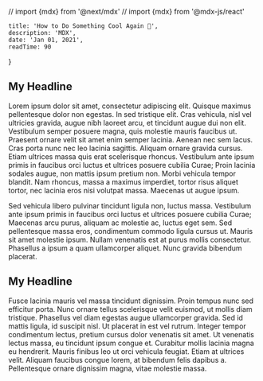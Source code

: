 // import {mdx} from '@next/mdx'
// import {mdx} from '@mdx-js/react'

    title: 'How to Do Something Cool Again 🤪',
    description: 'MDX',
    date: 'Jan 01, 2021',
    readTime: 90
}


## My Headline

Lorem ipsum dolor sit amet, consectetur adipiscing elit. Quisque maximus pellentesque dolor non egestas. In sed tristique elit. Cras vehicula, nisl vel ultricies gravida, augue nibh laoreet arcu, et tincidunt augue dui non elit. Vestibulum semper posuere magna, quis molestie mauris faucibus ut. Praesent ornare velit sit amet enim semper lacinia. Aenean nec sem lacus. Cras porta nunc nec leo lacinia sagittis. Aliquam ornare gravida cursus. Etiam ultrices massa quis erat scelerisque rhoncus. Vestibulum ante ipsum primis in faucibus orci luctus et ultrices posuere cubilia Curae; Proin lacinia sodales augue, non mattis ipsum pretium non. Morbi vehicula tempor blandit. Nam rhoncus, massa a maximus imperdiet, tortor risus aliquet tortor, nec lacinia eros nisi volutpat massa. Maecenas ut augue ipsum.

Sed vehicula libero pulvinar
tincidunt ligula non, luctus massa. Vestibulum ante ipsum primis in faucibus orci luctus et ultrices posuere cubilia Curae; Maecenas arcu purus, aliquam ac molestie ac, luctus eget sem. Sed pellentesque massa eros, condimentum commodo ligula cursus ut. Mauris sit amet molestie ipsum. Nullam venenatis est at purus mollis consectetur. Phasellus a ipsum a quam ullamcorper aliquet. Nunc gravida bibendum placerat.

## My Headline

Fusce lacinia mauris vel massa tincidunt dignissim. Proin tempus nunc sed efficitur porta. Nunc ornare tellus scelerisque velit euismod, ut mollis diam tristique. Phasellus vel diam egestas augue ullamcorper gravida. Sed id mattis ligula, id suscipit nisl. Ut placerat in est vel rutrum. Integer tempor condimentum lectus, pretium cursus dolor venenatis sit amet. Ut venenatis lectus massa, eu tincidunt ipsum congue et. Curabitur mollis lacinia magna eu hendrerit. Mauris finibus leo ut orci vehicula feugiat. Etiam at ultrices velit. Aliquam faucibus congue lorem, at bibendum felis dapibus a. Pellentesque ornare dignissim magna, vitae molestie massa.

